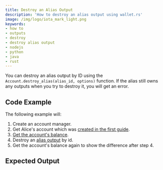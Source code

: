 ```yaml
---
title: Destroy an Alias Output
description: 'How to destroy an alias output using wallet.rs'
image: /img/logo/iota_mark_light.png
keywords:
- how to
- outputs
- destroy
- destroy alias output
- nodejs
- python
- java
- rust
---
```



You can destroy an alias output by ID using the `Account.destroy_alias(alias_id, options)` function. If the alias still owns any outputs when you try to destroy it, you will get an error.

## Code Example

The following example will:

1. Create an account manager.
2. Get Alice's account which was [created in the first guide](../accounts_and_addresses/01_create_a_wallet_account.mdx).
3. [Get the account's balance](./../accounts_and_addresses/04_check_balance.mdx).
4. Destroy an [alias output](https://wiki.iota.org/shimmer/introduction/explanations/ledger/alias) by id.
5. Get the account's balance again to show the difference after step 4.

<Tabs groupId="language">
    <TabItem value="rust" label="Rust">
        <RustCode/>
    </TabItem>
    <TabItem value="nodejs" label="Nodejs">
        <NodejsCode/>
    </TabItem>
    <TabItem value="python" label="Python">
        <PythonCode/>
    </TabItem>
    <TabItem value="java" label="Java">
        <JavaCode/>
    </TabItem>
</Tabs>

## Expected Output

<Tabs groupId="language">
    <TabItem value="rust" label="Rust">
        <RustOutput/>
    </TabItem>
    <TabItem value="nodejs" label="Nodejs">
        <NodejsOutput/>
    </TabItem>
    <TabItem value="python" label="Python">
        <PythonOutput/>
    </TabItem>
    <TabItem value="java" label="Java">
        <JavaOutput/>
    </TabItem>
</Tabs>

